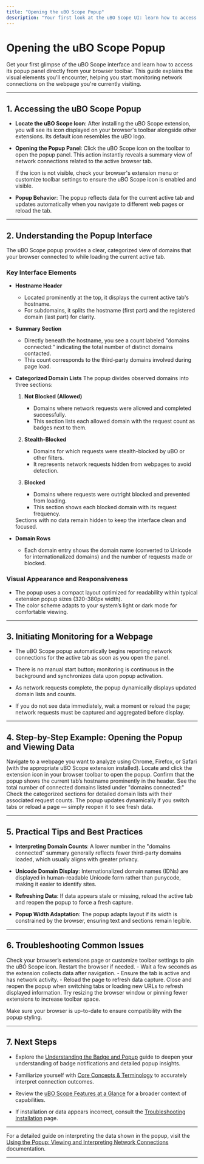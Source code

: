 ```yaml
---
title: "Opening the uBO Scope Popup"
description: "Your first look at the uBO Scope UI: learn how to access its popup panel, what interface elements you’ll see, and how to initiate monitoring for a webpage."
---
```


# Opening the uBO Scope Popup

Get your first glimpse of the uBO Scope interface and learn how to access its popup panel directly from your browser toolbar. This guide explains the visual elements you'll encounter, helping you start monitoring network connections on the webpage you're currently visiting.

---

## 1. Accessing the uBO Scope Popup

- **Locate the uBO Scope Icon**: After installing the uBO Scope extension, you will see its icon displayed on your browser's toolbar alongside other extensions. Its default icon resembles the uBO logo.

- **Opening the Popup Panel**: Click the uBO Scope icon on the toolbar to open the popup panel. This action instantly reveals a summary view of network connections related to the active browser tab.

  <Tip>
  If the icon is not visible, check your browser's extension menu or customize toolbar settings to ensure the uBO Scope icon is enabled and visible.
  </Tip>

- **Popup Behavior**: The popup reflects data for the current active tab and updates automatically when you navigate to different web pages or reload the tab.

---

## 2. Understanding the Popup Interface

The uBO Scope popup provides a clear, categorized view of domains that your browser connected to while loading the current active tab.

### Key Interface Elements

- **Hostname Header**
  - Located prominently at the top, it displays the current active tab's hostname.
  - For subdomains, it splits the hostname (first part) and the registered domain (last part) for clarity.

- **Summary Section**
  - Directly beneath the hostname, you see a count labeled "domains connected:" indicating the total number of distinct domains contacted.
  - This count corresponds to the third-party domains involved during page load.

- **Categorized Domain Lists**
  The popup divides observed domains into three sections:

  1. **Not Blocked (Allowed)**
     - Domains where network requests were allowed and completed successfully.
     - This section lists each allowed domain with the request count as badges next to them.

  2. **Stealth-Blocked**
     - Domains for which requests were stealth-blocked by uBO or other filters.
     - It represents network requests hidden from webpages to avoid detection.

  3. **Blocked**
     - Domains where requests were outright blocked and prevented from loading.
     - This section shows each blocked domain with its request frequency.

  <Info>
  Sections with no data remain hidden to keep the interface clean and focused.
  </Info>

- **Domain Rows**
  - Each domain entry shows the domain name (converted to Unicode for internationalized domains) and the number of requests made or blocked.
  
### Visual Appearance and Responsiveness

- The popup uses a compact layout optimized for readability within typical extension popup sizes (320-380px width).
- The color scheme adapts to your system’s light or dark mode for comfortable viewing.

---

## 3. Initiating Monitoring for a Webpage

- The uBO Scope popup automatically begins reporting network connections for the active tab as soon as you open the panel.

- There is no manual start button; monitoring is continuous in the background and synchronizes data upon popup activation.

- As network requests complete, the popup dynamically displays updated domain lists and counts.

- If you do not see data immediately, wait a moment or reload the page; network requests must be captured and aggregated before display.

---

## 4. Step-by-Step Example: Opening the Popup and Viewing Data

<Steps>
<Step title="Open a supported browser tab with any webpage">
Navigate to a webpage you want to analyze using Chrome, Firefox, or Safari (with the appropriate uBO Scope extension installed).
</Step>
<Step title="Click the uBO Scope toolbar icon">
Locate and click the extension icon in your browser toolbar to open the popup.
</Step>
<Step title="Observe the hostname displayed at the top">
Confirm that the popup shows the current tab’s hostname prominently in the header.
</Step>
<Step title="Review the domain connection summary">
See the total number of connected domains listed under "domains connected:"
</Step>
<Step title="Explore allowed, stealth-blocked, and blocked domains">
Check the categorized sections for detailed domain lists with their associated request counts.
</Step>
</Steps>

<Tip>
The popup updates dynamically if you switch tabs or reload a page — simply reopen it to see fresh data.
</Tip>

---

## 5. Practical Tips and Best Practices

- **Interpreting Domain Counts**: A lower number in the "domains connected" summary generally reflects fewer third-party domains loaded, which usually aligns with greater privacy.

- **Unicode Domain Display**: Internationalized domain names (IDNs) are displayed in human-readable Unicode form rather than punycode, making it easier to identify sites.

- **Refreshing Data**: If data appears stale or missing, reload the active tab and reopen the popup to force a fresh capture.

- **Popup Width Adaptation**: The popup adapts layout if its width is constrained by the browser, ensuring text and sections remain legible.

---

## 6. Troubleshooting Common Issues

<AccordionGroup title="Troubleshooting Popup Access and Data Display">
<Accordion title="The uBO Scope icon is missing from the toolbar">
Check your browser’s extensions page or customize toolbar settings to pin the uBO Scope icon. Restart the browser if needed.
</Accordion>
<Accordion title="Popup opens but shows 'NO DATA' or empty lists">
- Wait a few seconds as the extension collects data after navigation.
- Ensure the tab is active and has network activity.
- Reload the page to refresh data capture.
</Accordion>
<Accordion title="Domain counts don’t seem to update on new pages">
Close and reopen the popup when switching tabs or loading new URLs to refresh displayed information.
</Accordion>
<Accordion title="The popup appears distorted or overly narrow">
Try resizing the browser window or pinning fewer extensions to increase toolbar space.

Make sure your browser is up-to-date to ensure compatibility with the popup styling.
</Accordion>
</AccordionGroup>

---

## 7. Next Steps

- Explore the [Understanding the Badge and Popup](/getting-started/first-run-experience/understanding-badge-popup) guide to deepen your understanding of badge notifications and detailed popup insights.

- Familiarize yourself with [Core Concepts & Terminology](/overview/about-ubo-scope/core-concepts-terminology) to accurately interpret connection outcomes.

- Review the [uBO Scope Features at a Glance](/overview/feature-overview/feature-glance) for a broader context of capabilities.

- If installation or data appears incorrect, consult the [Troubleshooting Installation](/getting-started/installation-basics/troubleshooting-install) page.

---

For a detailed guide on interpreting the data shown in the popup, visit the [Using the Popup: Viewing and Interpreting Network Connections](/guides/getting-started-essentials/understand-popup) documentation.

---